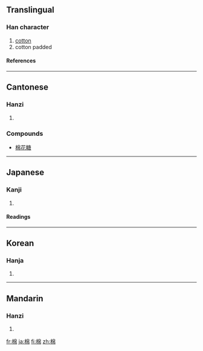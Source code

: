 ==Translingual==
===Han character===
{{Han char|rn=75|rad=木|as=08|sn=12|four=4692<sub>7</sub>|canj=木竹日月 (DHAB)}}
# [[cotton]]
# cotton padded
====References====
{{Han ref|kx=0531.240|dkj=14919|dj=0920.080|hdz=21234.030|uh=68C9|ud=26825|bh=B4D6|bd=46294}}

----
==Cantonese==

===Hanzi===
{{yue-hanzi|jyut=|y=min4}}

# {{defn|Cantonese}}

===Compounds===
*[[棉花糖]]

----

==Japanese==
===Kanji===
{{ja-kanji|grade=|rs=木08}}
# {{defn|Japanese}} 
====Readings====
{{ja-readings|on=[[めん]] (men)|kun=[[わた]] (wata)}}

----
==Korean==
===Hanja===
{{ko-hanja|hangeul=면|eumhun=|rv=myeon|mr=myŏn|y=myen}}
# {{defn|Korean}}

----
==Mandarin==
===Hanzi===
{{cmn-hanzi|pin=[[mián]] ([[mian2]])|wg=mien<sup>2</sup>}}
# {{defn|Mandarin}}

[[fr:棉]]
[[ja:棉]]
[[fi:棉]]
[[zh:棉]]